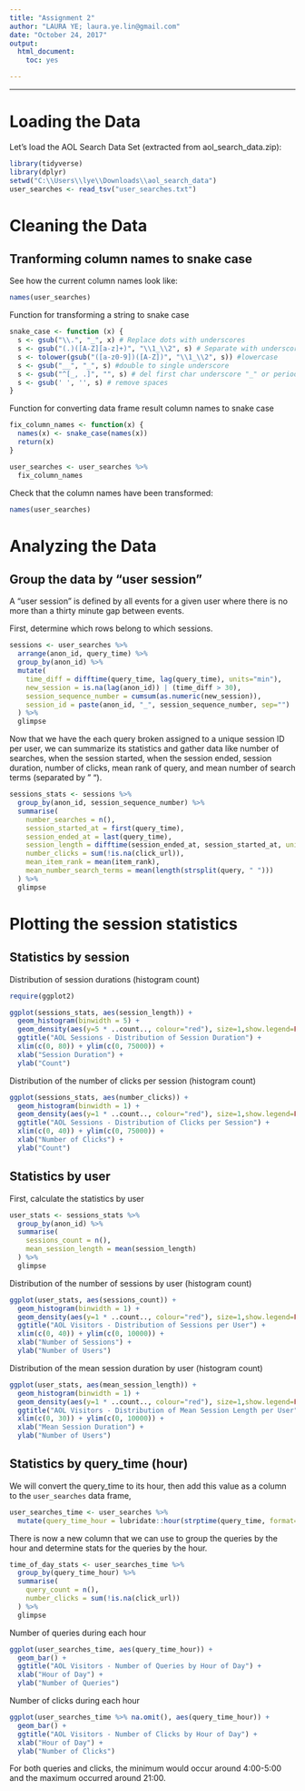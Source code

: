 ```yaml
---  
title: "Assignment 2"
author: "LAURA YE; laura.ye.lin@gmail.com"  
date: "October 24, 2017"  
output: 
  html_document:  
    toc: yes  

---  
```


***

# Loading the Data 

Let's load the AOL Search Data Set (extracted from aol_search_data.zip):

```r
library(tidyverse)
library(dplyr)
setwd("C:\\Users\\lye\\Downloads\\aol_search_data")
user_searches <- read_tsv("user_searches.txt")
```

# Cleaning the Data

## Tranforming column names to snake case

See how the current column names look like:

```r
names(user_searches)
```

Function for transforming a string to snake case

```r
snake_case <- function (x) {
  s <- gsub("\\.", "_", x) # Replace dots with underscores
  s <- gsub("(.)([A-Z][a-z]+)", "\\1_\\2", s) # Separate with underscores on capitalization
  s <- tolower(gsub("([a-z0-9])([A-Z])", "\\1_\\2", s)) #lowercase
  s <- gsub("__", "_", s) #double to single underscore
  s <- gsub("^[_, .]", "", s) # del first char underscore "_" or period "."
  s <- gsub(' ', '', s) # remove spaces
}
```

Function for converting data frame result column names to snake case
```r
fix_column_names <- function(x) {
  names(x) <- snake_case(names(x))
  return(x)
}

user_searches <- user_searches %>%
  fix_column_names
```

Check that the column names have been transformed:

```r
names(user_searches)
```

# Analyzing the Data

## Group the data by "user session"

A "user session" is defined by all events for a given user where there is no more than a thirty minute gap between events. 

First, determine which rows belong to which sessions.

```r
sessions <- user_searches %>%
  arrange(anon_id, query_time) %>%
  group_by(anon_id) %>%
  mutate(
    time_diff = difftime(query_time, lag(query_time), units="min"),
    new_session = is.na(lag(anon_id)) | (time_diff > 30),
    session_sequence_number = cumsum(as.numeric(new_session)),
    session_id = paste(anon_id, "_", session_sequence_number, sep="")
  ) %>%
  glimpse
```

Now that we have the each query broken assigned to a unique session ID per user, we can summarize its statistics and gather data like number of searches, when the session started, when the session ended, session duration, number of clicks, mean rank of query, and mean number of search terms (separated by " ").

```r
sessions_stats <- sessions %>%
  group_by(anon_id, session_sequence_number) %>%
  summarise(
    number_searches = n(),
    session_started_at = first(query_time),
    session_ended_at = last(query_time),
    session_length = difftime(session_ended_at, session_started_at, unit="mins"),
    number_clicks = sum(!is.na(click_url)),
    mean_item_rank = mean(item_rank),
    mean_number_search_terms = mean(length(strsplit(query, " ")))
  ) %>%
  glimpse
```

# Plotting the session statistics

## Statistics by session

Distribution of session durations (histogram count)

```r
require(ggplot2)

ggplot(sessions_stats, aes(session_length)) + 
  geom_histogram(binwidth = 5) + 
  geom_density(aes(y=5 * ..count.., colour="red"), size=1,show.legend=FALSE) + 
  ggtitle("AOL Sessions - Distribution of Session Duration") +
  xlim(c(0, 80)) + ylim(c(0, 75000)) +
  xlab("Session Duration") +
  ylab("Count")
```

Distribution of the number of clicks per session (histogram count)

```r
ggplot(sessions_stats, aes(number_clicks)) + 
  geom_histogram(binwidth = 1) + 
  geom_density(aes(y=1 * ..count.., colour="red"), size=1,show.legend=FALSE) + 
  ggtitle("AOL Sessions - Distribution of Clicks per Session") +
  xlim(c(0, 40)) + ylim(c(0, 75000)) +
  xlab("Number of Clicks") +
  ylab("Count")
```

## Statistics by user

First, calculate the statistics by user

```r
user_stats <- sessions_stats %>%
  group_by(anon_id) %>%
  summarise(
    sessions_count = n(),
    mean_session_length = mean(session_length)
  ) %>%
  glimpse
```

Distribution of the number of sessions by user (histogram count)

```r
ggplot(user_stats, aes(sessions_count)) + 
  geom_histogram(binwidth = 1) + 
  geom_density(aes(y=1 * ..count.., colour="red"), size=1,show.legend=FALSE) + 
  ggtitle("AOL Visitors - Distribution of Sessions per User") +
  xlim(c(0, 40)) + ylim(c(0, 10000)) +
  xlab("Number of Sessions") +
  ylab("Number of Users")
```

Distribution of the mean session duration by user (histogram count)

```r
ggplot(user_stats, aes(mean_session_length)) + 
  geom_histogram(binwidth = 1) + 
  geom_density(aes(y=1 * ..count.., colour="red"), size=1,show.legend=FALSE) + 
  ggtitle("AOL Visitors - Distribution of Mean Session Length per User") +
  xlim(c(0, 30)) + ylim(c(0, 10000)) +
  xlab("Mean Session Duration") +
  ylab("Number of Users")
```

## Statistics by query_time (hour)

We will convert the query_time to its hour, then add this value as a column to the ```user_searches``` data frame,

```r

user_searches_time <- user_searches %>%
  mutate(query_time_hour = lubridate::hour(strptime(query_time, format="%Y-%m-%d %H:%M:%S")))

```

There is now a new column that we can use to group the queries by the hour and determine stats for the queries by the hour.

```r
time_of_day_stats <- user_searches_time %>%
  group_by(query_time_hour) %>%
  summarise(
    query_count = n(),
    number_clicks = sum(!is.na(click_url))
  ) %>% 
  glimpse
```

Number of queries during each hour

```r
ggplot(user_searches_time, aes(query_time_hour)) + 
  geom_bar() + 
  ggtitle("AOL Visitors - Number of Queries by Hour of Day") +
  xlab("Hour of Day") +
  ylab("Number of Queries")
```

Number of clicks during each hour

```r

ggplot(user_searches_time %>% na.omit(), aes(query_time_hour)) + 
  geom_bar() + 
  ggtitle("AOL Visitors - Number of Clicks by Hour of Day") +
  xlab("Hour of Day") +
  ylab("Number of Clicks")
```

For both queries and clicks, the minimum would occur around 4:00-5:00 and the maximum occurred around 21:00.